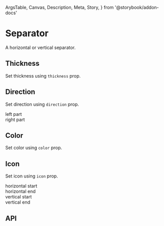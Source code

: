   ArgsTable,
  Canvas,
  Description,
  Meta,
  Story,
} from '@storybook/addon-docs'

<Meta title="Components/Data Display/Separator" component={Separator} />

# Separator

<Description>A horizontal or vertical separator.</Description>

<Canvas>
  <Story name="Basic">
    <Separator />
  </Story>
</Canvas>

## Thickness

<Description>Set thickness using `thickness` prop.</Description>

<Canvas>
  <Story name="Thickness">
    <Separator thickness={3} />
  </Story>
</Canvas>

## Direction

<Description>Set direction using `direction` prop.</Description>

<Canvas>
  <Story name="Direction">
    <FlexBox inline>
      <div>left part</div>
      <Separator direction="vertical" mx={1} />
      <div>right part</div>
    </FlexBox>
  </Story>
</Canvas>

## Color

<Description>Set color using `color` prop.</Description>

<Canvas>
  <Story name="Color">
    <Separator color="primary" />
  </Story>
</Canvas>

## Icon

<Description>Set icon using `icon` prop.</Description>

<Canvas>
  <Story name="Icon">
    <div>
      <div>horizontal start</div>
      <Separator my={1} icon="ray-top-arrow" />
      <div>horizontal end</div>
    </div>
    <Box mt={2} display="flex" alignItems="center">
      <div>vertical start</div>
      <Separator direction="vertical" mx={1} icon="ray-start-arrow" />
      <div>vertical end</div>
    </Box>
  </Story>
</Canvas>

## API

<ArgsTable of={Separator} />

